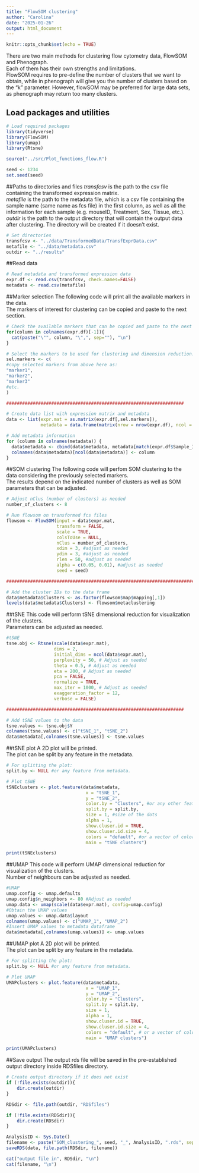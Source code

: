```yaml
---
title: "FlowSOM clustering"
author: "Carolina"
date: "2025-01-26"
output: html_document
---
```


```r
knitr::opts_chunk$set(echo = TRUE)
```

There are two main methods for clustering flow cytometry data, FlowSOM and Phenograph. \
Each of them has their own strengths and limitations. \
FlowSOM requires to pre-define the number of clusters that we want to obtain, while in phenograph will give you the number of clusters based on the "k" parameter. However, flowSOM may be preferred for large data sets, as phenograph may return too many clusters.


## Load packages and utilities
```r

# Load required packages
library(tidyverse)
library(FlowSOM)
library(umap)
library(Rtsne)

source("../src/Plot_functions_flow.R")

seed <- 1234
set.seed(seed)
```

##Paths to directories and files
*transfcsv* is the path to the csv file containing the transformed expression matrix. \
*metafile* is the path to the metadata file, which is a csv file containing the sample name (same name as fcs file) in the first column, as well as all the information for each sample (e.g. mouseID, Treatment, Sex, Tissue, etc.). \
*outdir* is the path to the output directory that will contain the output data after clustering. The directory will be created if it doesn't exist.

```r

# Set directories
transfcsv <- "../data/TransformedData/TransfExprData.csv"
metafile <- "../data/metadata.csv"
outdir <- "../results"
```

##Read data
```r
# Read metadata and transformed expression data
expr.df <- read.csv(transfcsv, check.names=FALSE)
metadata <- read.csv(metafile)
```

##Marker selection
The following code will print all the available markers in the data. \
The markers of interest for clustering can be copied and paste to the next section.

```r
# Check the available markers that can be copied and paste to the next section.
for(column in colnames(expr.df)[-1]){
  cat(paste("\"", column, "\",", sep=""), "\n")
}
```


```r

# Select the markers to be used for clustering and dimension reduction.
sel.markers <- c(
#copy selected markers from above here as:
"marker1",
"marker2",
"marker3"
#etc.
)

###################################################################

# Create data list with expression matrix and metadata
data <- list(expr.mat = as.matrix(expr.df[,sel.markers]),
             metadata = data.frame(matrix(nrow = nrow(expr.df), ncol = 0)))

# Add metadata information
for (column in colnames(metadata)) {
  data$metadata <- cbind(data$metadata, metadata[match(expr.df$Sample_ID, metadata[,1]),column])
  colnames(data$metadata)[ncol(data$metadata)] <- column
}

```

##SOM clustering
The following code will perfom SOM clustering to the data considering the previously selected markers. \
The results depend on the indicated number of clusters as well as SOM parameters that can be adjusted.

```r

# Adjust nClus (number of clusters) as needed
number_of_clusters <- 8

# Run flowsom on transformed fcs files
flowsom <- FlowSOM(input = data$expr.mat,
                   transform = FALSE,
                   scale = TRUE,
                   colsToUse = NULL, 
                   nClus = number_of_clusters,
                   xdim = 3, #adjust as needed
                   ydim = 3, #adjust as needed
                   rlen = 50, #adjust as needed
                   alpha = c(0.05, 0.01), #adjust as needed
                   seed = seed) 

#########################################################################

# Add the cluster IDs to the data frame
data$metadata$Clusters <- as.factor(flowsom$map$mapping[,1])
levels(data$metadata$Clusters) <- flowsom$metaclustering

```

##tSNE
This code will perform tSNE dimensional reduction for visualization of the clusters. \
Parameters can be adjusted as needed.

```r

#tSNE
tsne.obj <- Rtsne(scale(data$expr.mat),
                  dims = 2,
                  initial_dims = ncol(data$expr.mat),
                  perplexity = 50, # Adjust as needed
                  theta = 0.5, # Adjust as needed
                  eta = 200, # Adjust as needed
                  pca = FALSE,
                  normalize = TRUE,
                  max_iter = 1000, # Adjust as needed
                  exaggeration_factor = 12,
                  verbose = FALSE)

###################################################################

# Add tSNE values to the data
tsne.values <- tsne.obj$Y
colnames(tsne.values) <- c("tSNE_1", "tSNE_2")
data$metadata[,colnames(tsne.values)] <- tsne.values
```

##tSNE plot
A 2D plot will be printed. \
The plot can be split by any feature in the metadata.
```r
# For splitting the plot:
split.by <- NULL #or any feature from metadata.

# Plot tSNE
tSNEclusters <- plot.feature(data$metadata, 
                              x = "tSNE_1",
                              y = "tSNE_2",
                              color.by = "Clusters", #or any other feature in the metadata
                              split.by = split.by,
                              size = 1, #size of the dots
                              alpha = 1,
                              show.cluser.id = TRUE,
                              show.cluser.id.size = 4,
                              colors = "default", #or a vector of colors with length = nClusters
                              main = "tSNE clusters")

print(tSNEclusters)

```

##UMAP
This code will perform UMAP dimensional reduction for visualization of the clusters. \
Number of neighbours can be adjusted as needed.

```r
#UMAP
umap.config <- umap.defaults
umap.config$n_neighbors <- 80 #Adjust as needed
umap.data <- umap(scale(data$expr.mat), config=umap.config)
#Obtain the UMAP values
umap.values <- umap.data$layout
colnames(umap.values) <- c("UMAP_1", "UMAP_2")
#Insert UMAP values to metadata dataframe
data$metadata[,colnames(umap.values)] <- umap.values
```

##UMAP plot
A 2D plot will be printed. \
The plot can be split by any feature in the metadata.
```r
# For splitting the plot:
split.by <- NULL #or any feature from metadata.

# Plot UMAP
UMAPclusters <- plot.feature(data$metadata, 
                              x = "UMAP_1",
                              y = "UMAP_2",
                              color.by = "Clusters", 
                              split.by = split.by,
                              size = 1,
                              alpha = 1,
                              show.cluser.id = TRUE,
                              show.cluser.id.size = 4,
                              colors = "default", # or a vector of colors with length = nClusters
                              main = "UMAP clusters")

print(UMAPclusters)
```

##Save output
The output rds file will be saved in the pre-established output directory inside RDSfiles directory.
```r

# Create output directory if it does not exist
if (!file.exists(outdir)){
    dir.create(outdir)
}

RDSdir <- file.path(outdir, "RDSfiles")

if (!file.exists(RDSdir)){
    dir.create(RDSdir)
}

AnalysisID <- Sys.Date()
filename <- paste("SOM_clustering_", seed, "_", AnalysisID, ".rds", sep="")
saveRDS(data, file.path(RDSdir, filename))

cat("output file in", RDSdir, "\n")
cat(filename, "\n")
```
